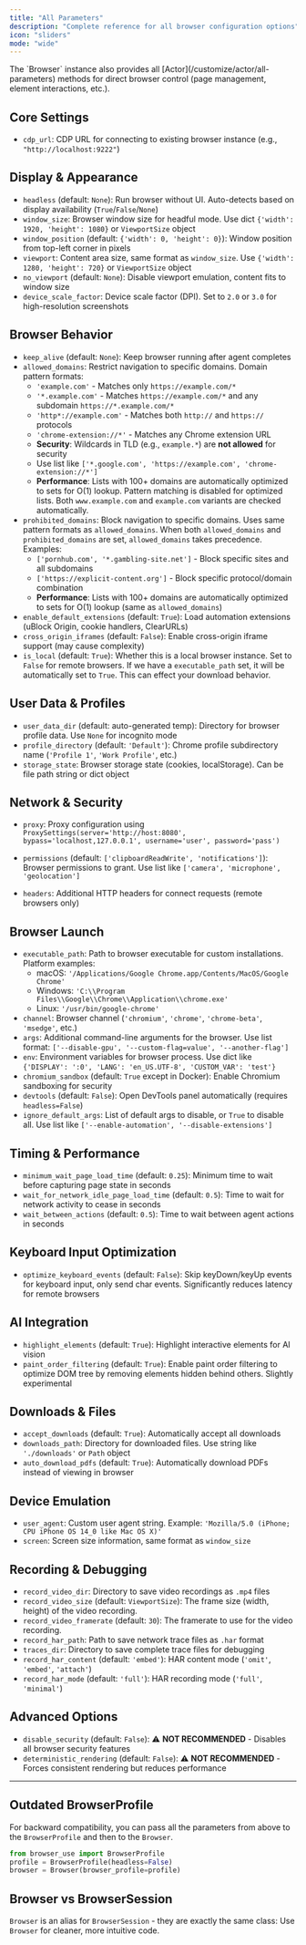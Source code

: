 ```yaml
---
title: "All Parameters"
description: "Complete reference for all browser configuration options"
icon: "sliders"
mode: "wide"
---
```


<Note>
The `Browser` instance also provides all [Actor](/customize/actor/all-parameters) methods for direct browser control (page management, element interactions, etc.).
</Note>

## Core Settings

- `cdp_url`: CDP URL for connecting to existing browser instance (e.g., `"http://localhost:9222"`)

## Display & Appearance

- `headless` (default: `None`): Run browser without UI. Auto-detects based on display availability (`True`/`False`/`None`)
- `window_size`: Browser window size for headful mode. Use dict `{'width': 1920, 'height': 1080}` or `ViewportSize` object
- `window_position` (default: `{'width': 0, 'height': 0}`): Window position from top-left corner in pixels
- `viewport`: Content area size, same format as `window_size`. Use `{'width': 1280, 'height': 720}` or `ViewportSize` object
- `no_viewport` (default: `None`): Disable viewport emulation, content fits to window size
- `device_scale_factor`: Device scale factor (DPI). Set to `2.0` or `3.0` for high-resolution screenshots

## Browser Behavior

- `keep_alive` (default: `None`): Keep browser running after agent completes
- `allowed_domains`: Restrict navigation to specific domains. Domain pattern formats:
  - `'example.com'` - Matches only `https://example.com/*`
  - `'*.example.com'` - Matches `https://example.com/*` and any subdomain `https://*.example.com/*`
  - `'http*://example.com'` - Matches both `http://` and `https://` protocols
  - `'chrome-extension://*'` - Matches any Chrome extension URL
  - **Security**: Wildcards in TLD (e.g., `example.*`) are **not allowed** for security
  - Use list like `['*.google.com', 'https://example.com', 'chrome-extension://*']`
  - **Performance**: Lists with 100+ domains are automatically optimized to sets for O(1) lookup. Pattern matching is disabled for optimized lists. Both `www.example.com` and `example.com` variants are checked automatically.
- `prohibited_domains`: Block navigation to specific domains. Uses same pattern formats as `allowed_domains`. When both `allowed_domains` and `prohibited_domains` are set, `allowed_domains` takes precedence. Examples:
  - `['pornhub.com', '*.gambling-site.net']` - Block specific sites and all subdomains
  - `['https://explicit-content.org']` - Block specific protocol/domain combination
  - **Performance**: Lists with 100+ domains are automatically optimized to sets for O(1) lookup (same as `allowed_domains`)
- `enable_default_extensions` (default: `True`): Load automation extensions (uBlock Origin, cookie handlers, ClearURLs)
- `cross_origin_iframes` (default: `False`): Enable cross-origin iframe support (may cause complexity)
- `is_local` (default: `True`): Whether this is a local browser instance. Set to `False` for remote browsers. If we have a `executable_path` set, it will be automatically set to `True`. This can effect your download behavior.

## User Data & Profiles

- `user_data_dir` (default: auto-generated temp): Directory for browser profile data. Use `None` for incognito mode
- `profile_directory` (default: `'Default'`): Chrome profile subdirectory name (`'Profile 1'`, `'Work Profile'`, etc.)
- `storage_state`: Browser storage state (cookies, localStorage). Can be file path string or dict object

## Network & Security

- `proxy`: Proxy configuration using `ProxySettings(server='http://host:8080', bypass='localhost,127.0.0.1', username='user', password='pass')`
- `permissions` (default: `['clipboardReadWrite', 'notifications']`): Browser permissions to grant. Use list like `['camera', 'microphone', 'geolocation']`

- `headers`: Additional HTTP headers for connect requests (remote browsers only)

## Browser Launch

- `executable_path`: Path to browser executable for custom installations. Platform examples:
  - macOS: `'/Applications/Google Chrome.app/Contents/MacOS/Google Chrome'`
  - Windows: `'C:\\Program Files\\Google\\Chrome\\Application\\chrome.exe'`
  - Linux: `'/usr/bin/google-chrome'`
- `channel`: Browser channel (`'chromium'`, `'chrome'`, `'chrome-beta'`, `'msedge'`, etc.)
- `args`: Additional command-line arguments for the browser. Use list format: `['--disable-gpu', '--custom-flag=value', '--another-flag']`
- `env`: Environment variables for browser process. Use dict like `{'DISPLAY': ':0', 'LANG': 'en_US.UTF-8', 'CUSTOM_VAR': 'test'}`
- `chromium_sandbox` (default: `True` except in Docker): Enable Chromium sandboxing for security
- `devtools` (default: `False`): Open DevTools panel automatically (requires `headless=False`)
- `ignore_default_args`: List of default args to disable, or `True` to disable all. Use list like `['--enable-automation', '--disable-extensions']`

## Timing & Performance

- `minimum_wait_page_load_time` (default: `0.25`): Minimum time to wait before capturing page state in seconds
- `wait_for_network_idle_page_load_time` (default: `0.5`): Time to wait for network activity to cease in seconds
- `wait_between_actions` (default: `0.5`): Time to wait between agent actions in seconds

## Keyboard Input Optimization

- `optimize_keyboard_events` (default: `False`): Skip keyDown/keyUp events for keyboard input, only send char events. Significantly reduces latency for remote browsers

## AI Integration

- `highlight_elements` (default: `True`): Highlight interactive elements for AI vision
- `paint_order_filtering` (default: `True`): Enable paint order filtering to optimize DOM tree by removing elements hidden behind others. Slightly experimental

## Downloads & Files

- `accept_downloads` (default: `True`): Automatically accept all downloads
- `downloads_path`: Directory for downloaded files. Use string like `'./downloads'` or `Path` object
- `auto_download_pdfs` (default: `True`): Automatically download PDFs instead of viewing in browser

## Device Emulation

- `user_agent`: Custom user agent string. Example: `'Mozilla/5.0 (iPhone; CPU iPhone OS 14_0 like Mac OS X)'`
- `screen`: Screen size information, same format as `window_size`

## Recording & Debugging

- `record_video_dir`: Directory to save video recordings as `.mp4` files
- `record_video_size` (default: `ViewportSize`): The frame size (width, height) of the video recording.
- `record_video_framerate` (default: `30`): The framerate to use for the video recording.
- `record_har_path`: Path to save network trace files as `.har` format
- `traces_dir`: Directory to save complete trace files for debugging
- `record_har_content` (default: `'embed'`): HAR content mode (`'omit'`, `'embed'`, `'attach'`)
- `record_har_mode` (default: `'full'`): HAR recording mode (`'full'`, `'minimal'`)

## Advanced Options

- `disable_security` (default: `False`): ⚠️ **NOT RECOMMENDED** - Disables all browser security features
- `deterministic_rendering` (default: `False`): ⚠️ **NOT RECOMMENDED** - Forces consistent rendering but reduces performance

---

## Outdated BrowserProfile

For backward compatibility, you can pass all the parameters from above to the `BrowserProfile` and then to the `Browser`.

```python
from browser_use import BrowserProfile
profile = BrowserProfile(headless=False)
browser = Browser(browser_profile=profile)
```

## Browser vs BrowserSession

`Browser` is an alias for `BrowserSession` - they are exactly the same class:
Use `Browser` for cleaner, more intuitive code.
